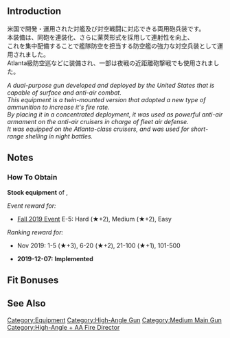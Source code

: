 {{EquipmentInfo}}

==Introduction==
米国で開発・運用された対艦及び対空戦闘に対応できる両用砲兵装です。<br>
本装備は、同砲を連装化、さらに薬莢形式を採用して連射性を向上、<br>
これを集中配備することで艦隊防空を担当する防空艦の強力な対空兵装として運用されました。<br>
Atlanta級防空巡などに装備され、一部は夜戦の近距離砲撃戦でも使用されました。

''A dual-purpose gun developed and deployed by the United States that is capable of surface and anti-air combat.''<br>
''This equipment is a twin-mounted version that adopted a new type of ammunition to increase it's fire rate.''<br>
''By placing it in a concentrated deployment, it was used as powerful anti-air armament on the anti-air cruisers in charge of fleet air defense.''<br>
''It was equipped on the Atlanta-class cruisers, and was used for short-range shelling in night battles.''

==Notes==
<div class="mw-collapsible"><h3>How To Obtain</h3>
<div class="mw-collapsible-content">
'''Stock equipment''' of {{Ship/Link|Atlanta Kai}}, {{Ship/Link|Atlanta}}

''Event reward for:''
* [[Fall 2019 Event]] E-5: Hard (★+2), Medium (★+2), Easy

''Ranking reward for:''
* Nov 2019: 1-5 (★+3), 6-20 (★+2), 21-100 (★+1), 101-500

</div></div>


<div class="mw-collapsible><h3>Updates History</h3>
<div class="mw-collapsible-content>
* '''2019-12-07:''' '''Implemented'''
</div></div>

==Fit Bonuses==
{{:5inch Twin Dual-purpose Gun Mount (Concentrated Deployment)/Bonuses}}

==See Also==
{{Equipmentlist}}
[[Category:Equipment]]
[[Category:High-Angle Gun]]
[[Category:Medium Main Gun]]
[[Category:High-Angle + AA Fire Director]]